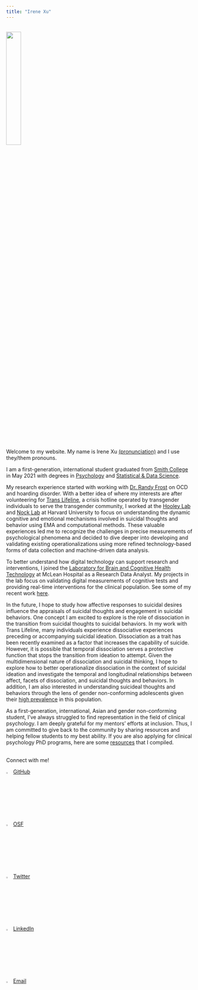 ```yaml
---
title: "Irene Xu"
---
```


<br/>
![](profile_photo.jpeg){width=28%}

<br/>
Welcome to my website. My name is Irene Xu [(pronunciation)](https://www.youtube.com/watch?v=8XdUJ1mtYAM) and I use they/them pronouns.    

I am a first-generation, international student graduated from [Smith College](smith.edu) in May 2021 with degrees in [Psychology](smith.edu/academics/psychology) and [Statistical & Data Science](smith.edu/academics/statistics).     

My research experience started with working with [Dr. Randy Frost](smith.edu/academics/faculty/randy-frost) on OCD and hoarding disorder. With a better idea of where my interests are after volunteering for [Trans Lifeline](translifeline.org/), a crisis hotline operated by transgender individuals to serve the transgender community, I worked at the [Hooley Lab](hooleylab.psych.fas.harvard.edu/) and [Nock Lab](nocklab.fas.harvard.edu/) at Harvard University to focus on understanding the dynamic cognitive and emotional mechanisms involved in suicidal thoughts and behavior using EMA and computational methods. These valuable experiences led me to recognize the challenges in precise measurements of psychological phenomena and decided to dive deeper into developing and validating existing operationalizations using more refined technology-based forms of data collection and machine-driven data analysis.   

To better understand how digital technology can support research and interventions, I joined the [Laboratory for Brain and Cognitive Health Technology](http://cognitivehealth.tech/) at McLean Hospital as a Research Data Analyst. My projects in the lab focus on validating digital measurements of cognitive tests and providing real-time interventions for the clinical population. See some of my recent work [here](recent_work.html).    

In the future, I hope to study how affective responses to suicidal desires influence the appraisals of suicidal thoughts and engagement in suicidal behaviors. One concept I am excited to explore is the role of dissociation in the transition from suicidal thoughts to suicidal behaviors. In my work with Trans Lifeline, many individuals experience dissociative experiences preceding or accompanying suicidal ideation. Dissociation as a trait has been recently examined as a factor that increases the capability of suicide. However, it is possible that temporal dissociation serves a protective function that stops the transition from ideation to attempt. Given the multidimensional nature of dissociation and suicidal thinking, I hope to explore how to better operationalize dissociation in the context of suicidal ideation and investigate the temporal and longitudinal relationships between affect, facets of dissociation, and suicidal thoughts and behaviors. In addition, I am also interested in understanding suicideal thoughts and behaviors through the lens of gender non-conforming adolescents given their [high prevalence](publications.aap.org/pediatrics/article/142/4/e20174218/76767/Transgender-Adolescent-Suicide-Behavior) in this population.    

As a first-generation, international, Asian and gender non-conforming student, I've always struggled to find representation in the field of clinical psychology. I am deeply grateful for my mentors' efforts at inclusion. Thus, I am committed to give back to the community by sharing resources and helping fellow students to my best ability. If you are also applying for clinical psychology PhD programs, here are some [resources](app_resources.html) that I compiled.     

<br/>
Connect with me!       

![](github_logo.png){width=3%} [GitHub](http://www.github.com/Irene-Xu-mengye)   

![](osf_logo.png){width=3%} [OSF](https://osf.io/xkucz/)    

![](twitter_logo.png){width=3%} [Twitter](https://twitter.com/IreneXu52505455)    

![](linkedin_logo.png){width=3%} [LinkedIn](https://www.linkedin.com/in/irene-x-441588187/)    

![](email_logo.png){width=3%} [Email](irenexupsych@gmail.com)    


